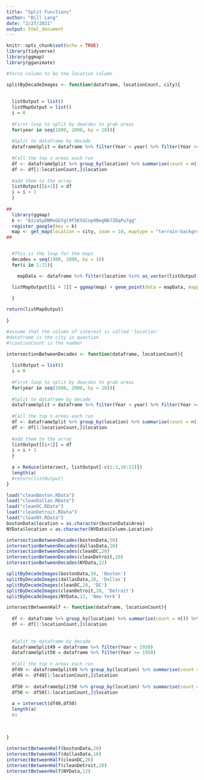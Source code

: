 ```yaml
---
title: "Split Functions"
author: "Bill Lang"
date: "2/27/2021"
output: html_document
---
```


```r
knitr::opts_chunk$set(echo = TRUE)
library(tidyverse)
library(ggmap)
library(gganimate)
```


```r

#force column to be the location column

splitByDecadeImages <- function(dataframe, locationCount, city){
  
  
  listOutput = list()
  listMapOutput = list()
  i = 0 
  
  #First loop to split by deacdes to grab areas
  for(year in seq(1900, 2000, by = 10)){
    
  #Split te dataframe by decade  
  dataframeSplit = dataframe %>% filter(Year < year) %>% filter(Year >= year-10)
  
  #Call the top n areas each run
  df <- dataframeSplit %>% group_by(location) %>% summarise(count = n()) %>% arrange(desc(count)) %>% filter(location != "")
  df <- df[1:locationCount,]$location
  
  #add them to the array
  listOutput[[i+1]] = df
  i = i + 1
  }
  
##  
  library(ggmap)
  k <- "AIzaSyDNMoGGfgl9f5KtGCnp9BegNb7ZDqPu7gg"
  register_google(key = k)
  map <- get_map(location = city, zoom = 10, maptype = "terrain-background", source = 'google', color = 'color')
##


  #This is the loop for the maps
  decades = seq(1900, 2000, by = 10)
  for(i in 1:11){

    mapData <- dataframe %>% filter(location %in% as_vector(listOutput[i])) %>% filter(Year < decades[i]) %>% filter(Year >= decades[i]-10)

  listMapOutput[[i + 1]] = ggmap(map) + geom_point(data = mapData, mapping = aes(x = longitude, y = latitude, color = factor(location)), size = .1) + theme(legend.position = "none")+ ggtitle(paste0("Top ",locationCount," locations between ",decades[i]-10, " and ", decades[i]))

  }
  
return(listMapOutput)
  
}  

```

```r
#assume that the column of interest is called 'location'
#dataframe is the city in question 
#lcoationCount is the number 

intersectionBetweenDecades <- function(dataframe, locationCount){
  
  listOutput = list()
  i = 0 
  
  #First loop to split by deacdes to grab areas
  for(year in seq(1900, 2000, by = 10)){
    
  #Split te dataframe by decade 
  dataframeSplit = dataframe %>% filter(Year < year) %>% filter(Year >= year-10)
  
  #Call the top n areas each run
  df <- dataframeSplit %>% group_by(location) %>% summarise(count = n()) %>% arrange(desc(count)) %>% filter(location != "")
  df <- df[1:locationCount,]$location
  
  #add them to the array
  listOutput[[i+1]] = df
  i = i + 1
  }  
  
  a = Reduce(intersect, listOutput[-c(1:3,10:11)])
  length(a)
  #return(listOutput)
}

```


```r
load("cleanBoston.RData")
load("cleanDallas.RData")
load("cleanDC.RData")
load("cleanDetroit.RData")
load("cleanNY.RData")
bostonData$location = as.character(bostonData$Area)
NYData$location = as.character(NYData$Column.Location)
```


```r
intersectionBetweenDecades(bostonData,50)
intersectionBetweenDecades(dallasData,16)
intersectionBetweenDecades(cleanDC,20)
intersectionBetweenDecades(cleanDetroit,20)
intersectionBetweenDecades(NYData,12)
```


```r

splitByDecadeImages(bostonData,50, 'Boston')
splitByDecadeImages(dallasData,20, 'Dallas')
splitByDecadeImages(cleanDC,20, 'DC')
splitByDecadeImages(cleanDetroit,20, 'Detroit')
splitByDecadeImages(NYData,12, 'New York')

```

```r
intersectBetweenHalf <- function(dataframe, locationCount){
  
  df <- dataframe %>% group_by(location) %>% summarise(count = n()) %>% arrange(desc(count)) %>% filter(location != "")
  df <- df[1:locationCount,]$location
  
  
  #Split te dataframe by decade 
  dataframeSplit49 = dataframe %>% filter(Year < 1950) 
  dataframeSplit50 = dataframe %>% filter(Year >= 1950)
  
  #Call the top n areas each run
  df49 <- dataframeSplit49 %>% group_by(location) %>% summarise(count = n()) %>% arrange(desc(count)) %>% filter(location != "")
  df49 <- df49[1:locationCount,]$location
  
  df50 <- dataframeSplit50 %>% group_by(location) %>% summarise(count = n()) %>% arrange(desc(count)) %>% filter(location != "")
  df50 <- df50[1:locationCount,]$location
  
  a = intersect(df49,df50)
  length(a)
  #a
  
  

}
 
intersectBetweenHalf(bostonData,20)
intersectBetweenHalf(dallasData,16)
intersectBetweenHalf(cleanDC,20)
intersectBetweenHalf(cleanDetroit,20)
intersectBetweenHalf(NYData,12)
 
```


